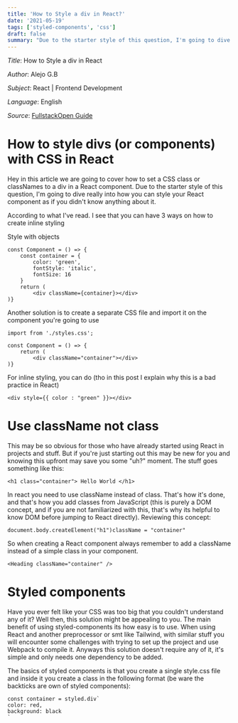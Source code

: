 ```yaml
---
title: 'How to Style a div in React?'
date: '2021-05-19'
tags: ['styled-components', 'css']
draft: false
summary: "Due to the starter style of this question, I'm going to dive on how to set up a CSS class as if you didn't know anything about styling in React..."
---
```


_Title_: How to Style a div in React

_Author_: Alejo G.B

_Subject_: React | Frontend Development

_Language_: English

_Source_: [FullstackOpen Guide](https://fullstackopen.com/)

# How to style divs (or components) with CSS in React

Hey in this article we are going to cover how to set a CSS class or classNames to a div in a React component. Due to the starter style of this question, I'm going to dive really into how you can style your React component as if you didn't know anything about it.

According to what I've read. I see that you can have 3 ways on how to create inline styling

Style with objects

```
const Component = () => {
    const container = {
        color: 'green',
        fontStyle: 'italic',
        fontSize: 16
    }
    return (
        <div className={container}></div>
)}
```

Another solution is to create a separate CSS file and import it on the component you're going to use

```
import from './styles.css';

const Component = () => {
    return (
        <div className="container"></div>
)}
```

For inline styling, you can do (tho in this post I explain why this is a bad practice in React)

```
<div style={{ color : "green" }}></div>
```

# Use className not class

This may be so obvious for those who have already started using React in projects and stuff. But if you're just starting out this may be new for you and knowing this upfront may save you some "uh?" moment. The stuff goes something like this:

```
<h1 class="container"> Hello World </h1>
```

In react you need to use className instead of class. That's how it's done, and that's how you add classes from JavaScript (this is purely a DOM concept, and if you are not familiarized with this, that's why its helpful to know DOM before jumping to React directly). Reviewing this concept:

```
document.body.createElement("h1")className = "container"
```

So when creating a React component always remember to add a className instead of a simple class in your component.

```
<Heading className="container" />
```

# Styled components

Have you ever felt like your CSS was too big that you couldn't understand any of it? Well then, this solution might be appealing to you. The main benefit of using styled-components its how easy is to use. When using React and another preprocessor or smt like Tailwind, with similar stuff you will encounter some challenges with trying to set up the project and use Webpack to compile it. Anyways this solution doesn't require any of it, it's simple and only needs one dependency to be added.

The basics of styled components is that you create a single style.css file and inside it you create a class in the following format (be ware the backticks are own of styled components):

```
const container = styled.div`
color: red,
background: black
`
```
